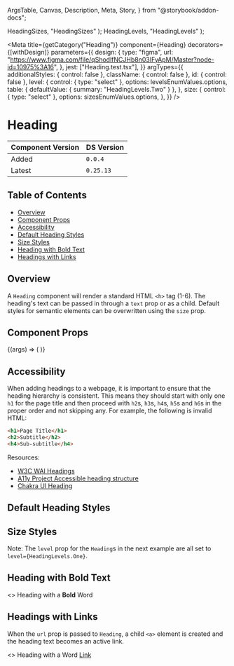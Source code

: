   ArgsTable,
  Canvas,
  Description,
  Meta,
  Story,
} from "@storybook/addon-docs";


  HeadingSizes,
  "HeadingSizes"
);
  HeadingLevels,
  "HeadingLevels"
);

<Meta
  title={getCategory("Heading")}
  component={Heading}
  decorators={[withDesign]}
  parameters={{
    design: {
      type: "figma",
      url: "https://www.figma.com/file/qShodlfNCJHb8n03IFyApM/Master?node-id=10975%3A16",
    },
    jest: ["Heading.test.tsx"],
  }}
  argTypes={{
    additionalStyles: { control: false },
    className: { control: false },
    id: { control: false },
    level: {
      control: { type: "select" },
      options: levelsEnumValues.options,
      table: { defaultValue: { summary: "HeadingLevels.Two" } },
    },
    size: {
      control: { type: "select" },
      options: sizesEnumValues.options,
    },
  }}
/>

# Heading

| Component Version | DS Version |
| ----------------- | ---------- |
| Added             | `0.0.4`    |
| Latest            | `0.25.13`  |

## Table of Contents

- [Overview](#overview)
- [Component Props](#component-props)
- [Accessibility](#accessibility)
- [Default Heading Styles](#default-heading-styles)
- [Size Styles](#size-styles)
- [Heading with Bold Text](#heading-with-bold-text)
- [Headings with Links](#headings-with-links)

## Overview

<Description of={Heading} />

A `Heading` component will render a standard HTML `<h>` tag (1-6). The heading's
text can be passed in through a `text` prop or as a child. Default styles for
semantic elements can be overwritten using the `size` prop.

## Component Props

<Canvas withToolbar>
  <Story
    name="Heading with Controls"
    args={{
      additionalStyles: undefined,
      className: undefined,
      id: "heading-id",
      level: "HeadingLevels.Two",
      size: undefined,
      text: "Default Heading",
      url: undefined,
      urlClass: undefined,
    }}
  >
    {(args) => (
      <Heading
        {...args}
        level={levelsEnumValues.getValue(args.level)}
        size={args.size && sizesEnumValues.getValue(args.size)}
      />
    )}
  </Story>
</Canvas>

<ArgsTable story="Heading with Controls" />

## Accessibility

When adding headings to a webpage, it is important to ensure that the heading
hierarchy is consistent. This means they should start with only one `h1` for the
page title and then proceed with `h2`s, `h3`s, `h4`s, `h5`s and `h6`s in the
proper order and not skipping any. For example, the following is invalid HTML:

```html
<h1>Page Title</h1>
<h2>Subtitle</h2>
<h4>Sub-subtitle</h4>
```

Resources:

- [W3C WAI Headings](https://www.w3.org/WAI/tutorials/page-structure/headings/)
- [A11y Project Accessible heading structure](https://www.a11yproject.com/posts/how-to-accessible-heading-structure/)
- [Chakra UI Heading](https://chakra-ui.com/docs/components/typography/heading)

## Default Heading Styles

<Canvas>
  <Story name="Default Heading Styles">
    <div>
      <Heading
        id="heading-one"
        level={HeadingLevels.One}
        text="<h1> Heading 1 - HeadingLevels.One"
      />
      <Heading
        id="heading-two"
        level={HeadingLevels.Two}
        text="<h2> Heading 2 - HeadingLevels.Two"
      />
      <Heading
        id="heading-three"
        level={HeadingLevels.Three}
        text="<h3> Heading 3 - HeadingLevels.Three"
      />
      <Heading
        id="heading-four"
        level={HeadingLevels.Four}
        text="<h4> Heading 4 - HeadingLevels.Four"
      />
      <Heading
        id="heading-five"
        level={HeadingLevels.Five}
        text="<h5> Heading 5 - HeadingLevels.Five"
      />
      <Heading
        id="heading-six"
        level={HeadingLevels.Six}
        text="<h6> Heading 6 - HeadingLevels.Six"
      />
    </div>
  </Story>
</Canvas>

## Size Styles

Note: The `level` prop for the `Heading`s in the next example are all set to
`level={HeadingLevels.One}`.

<Canvas>
  <Story name="Size Styles">
    <div>
      <Heading
        id="heading-primary"
        level={HeadingLevels.One}
        size={HeadingSizes.Primary}
        text="<h1> HeadingSizes.Primary"
      />
      <Heading
        id="heading-secondary"
        level={HeadingLevels.One}
        size={HeadingSizes.Secondary}
        text="<h1> HeadingSizes.Secondary"
      />
      <Heading
        id="heading-tertiary"
        level={HeadingLevels.One}
        size={HeadingSizes.Tertiary}
        text="<h1> HeadingSizes.Tertiary"
      />
      <Heading
        id="heading-callout"
        level={HeadingLevels.One}
        size={HeadingSizes.Callout}
        text="<h1> HeadingSizes.Callout"
      />
    </div>
  </Story>
</Canvas>

## Heading with Bold Text

<Canvas>
  <Story name="Heading with Bold Text">
    <Heading id="headingWithBold" level={HeadingLevels.One}>
      <>
        Heading with a <b>Bold</b> Word
      </>
    </Heading>
  </Story>
</Canvas>

## Headings with Links

When the `url` prop is passed to `Heading`, a child `<a>` element is created and the heading text becomes an active link.

<Canvas>
  <Story name="Headings with Links">
    <Heading
      id="heading-with-link-url"
      level={HeadingLevels.Two}
      text="Heading with URL Props"
      url="http://apple.com"
      urlClass="special-link"
    />
    <Heading id="heading-with-link-child" level={HeadingLevels.Two}>
      <>
        Heading with a Word <a href="#hello">Link</a>
      </>
    </Heading>
  </Story>
</Canvas>
